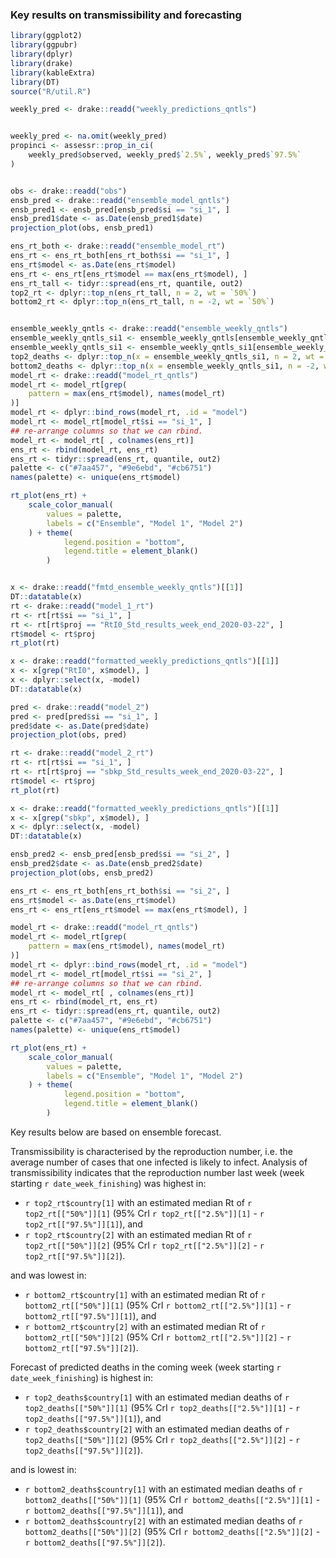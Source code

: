 
### Key results on transmissibility and forecasting


```r
library(ggplot2)
library(ggpubr)
library(dplyr)
library(drake)
library(kableExtra)
library(DT)
source("R/util.R")

weekly_pred <- drake::readd("weekly_predictions_qntls")


weekly_pred <- na.omit(weekly_pred)
propinci <- assessr::prop_in_ci(
    weekly_pred$observed, weekly_pred$`2.5%`, weekly_pred$`97.5%`
)


obs <- drake::readd("obs")
ensb_pred <- drake::readd("ensemble_model_qntls")
ensb_pred1 <- ensb_pred[ensb_pred$si == "si_1", ]
ensb_pred1$date <- as.Date(ensb_pred1$date)
projection_plot(obs, ensb_pred1)

ens_rt_both <- drake::readd("ensemble_model_rt")
ens_rt <- ens_rt_both[ens_rt_both$si == "si_1", ]
ens_rt$model <- as.Date(ens_rt$model)
ens_rt <- ens_rt[ens_rt$model == max(ens_rt$model), ]
ens_rt_tall <- tidyr::spread(ens_rt, quantile, out2)
top2_rt <- dplyr::top_n(ens_rt_tall, n = 2, wt = `50%`)
bottom2_rt <- dplyr::top_n(ens_rt_tall, n = -2, wt = `50%`)


ensemble_weekly_qntls <- drake::readd("ensemble_weekly_qntls")
ensemble_weekly_qntls_si1 <- ensemble_weekly_qntls[ensemble_weekly_qntls$si == "si_1", ]
ensemble_weekly_qntls_si1 <- ensemble_weekly_qntls_si1[ensemble_weekly_qntls_si1$proj == date_week_finishing, ]
top2_deaths <- dplyr::top_n(x = ensemble_weekly_qntls_si1, n = 2, wt = `50%`)
bottom2_deaths <- dplyr::top_n(x = ensemble_weekly_qntls_si1, n = -2, wt = `50%`)
model_rt <- drake::readd("model_rt_qntls")
model_rt <- model_rt[grep(
    pattern = max(ens_rt$model), names(model_rt)
)]
model_rt <- dplyr::bind_rows(model_rt, .id = "model")
model_rt <- model_rt[model_rt$si == "si_1", ]
## re-arrange columns so that we can rbind.
model_rt <- model_rt[ , colnames(ens_rt)]
ens_rt <- rbind(model_rt, ens_rt)
ens_rt <- tidyr::spread(ens_rt, quantile, out2)
palette <- c("#7aa457", "#9e6ebd", "#cb6751")
names(palette) <- unique(ens_rt$model)

rt_plot(ens_rt) +
    scale_color_manual(
        values = palette,
        labels = c("Ensemble", "Model 1", "Model 2")
    ) + theme(
            legend.position = "bottom",
            legend.title = element_blank()
        )


x <- drake::readd("fmtd_ensemble_weekly_qntls")[[1]]
DT::datatable(x)
rt <- drake::readd("model_1_rt")
rt <- rt[rt$si == "si_1", ]
rt <- rt[rt$proj == "RtI0_Std_results_week_end_2020-03-22", ]
rt$model <- rt$proj
rt_plot(rt)

x <- drake::readd("formatted_weekly_predictions_qntls")[[1]]
x <- x[grep("RtI0", x$model), ]
x <- dplyr::select(x, -model)
DT::datatable(x)

pred <- drake::readd("model_2") 
pred <- pred[pred$si == "si_1", ]
pred$date <- as.Date(pred$date)
projection_plot(obs, pred)

rt <- drake::readd("model_2_rt")
rt <- rt[rt$si == "si_1", ]
rt <- rt[rt$proj == "sbkp_Std_results_week_end_2020-03-22", ]
rt$model <- rt$proj
rt_plot(rt)

x <- drake::readd("formatted_weekly_predictions_qntls")[[1]]
x <- x[grep("sbkp", x$model), ]
x <- dplyr::select(x, -model)
DT::datatable(x)

ensb_pred2 <- ensb_pred[ensb_pred$si == "si_2", ]
ensb_pred2$date <- as.Date(ensb_pred2$date)
projection_plot(obs, ensb_pred2)

ens_rt <- ens_rt_both[ens_rt_both$si == "si_2", ]
ens_rt$model <- as.Date(ens_rt$model)
ens_rt <- ens_rt[ens_rt$model == max(ens_rt$model), ]

model_rt <- drake::readd("model_rt_qntls")
model_rt <- model_rt[grep(
    pattern = max(ens_rt$model), names(model_rt)
)]
model_rt <- dplyr::bind_rows(model_rt, .id = "model")
model_rt <- model_rt[model_rt$si == "si_2", ]
## re-arrange columns so that we can rbind.
model_rt <- model_rt[ , colnames(ens_rt)]
ens_rt <- rbind(model_rt, ens_rt)
ens_rt <- tidyr::spread(ens_rt, quantile, out2)
palette <- c("#7aa457", "#9e6ebd", "#cb6751")
names(palette) <- unique(ens_rt$model)

rt_plot(ens_rt) +
    scale_color_manual(
        values = palette,
        labels = c("Ensemble", "Model 1", "Model 2")
    ) + theme(
            legend.position = "bottom",
            legend.title = element_blank()
        )

```
Key results below are based on ensemble forecast.

Transmissibility is characterised by the reproduction number, i.e. the 
average number of cases that one infected is likely to
infect. Analysis of transmissibility indicates that the reproduction 
number last week (week starting `r date_week_finishing`) was highest in:
  
* `r top2_rt$country[1]` with an estimated median Rt of 
`r top2_rt[["50%"]][1]` (95% CrI `r top2_rt[["2.5%"]][1]` - `r top2_rt[["97.5%"]][1]`), and
* `r top2_rt$country[2]` with an estimated median Rt of 
`r top2_rt[["50%"]][2]` (95% CrI `r top2_rt[["2.5%"]][2]` - `r top2_rt[["97.5%"]][2]`).

and was lowest in:
  
* `r bottom2_rt$country[1]` with an estimated median Rt of 
`r bottom2_rt[["50%"]][1]` (95% CrI `r bottom2_rt[["2.5%"]][1]` - `r bottom2_rt[["97.5%"]][1]`), and
* `r bottom2_rt$country[2]` with an estimated median Rt of 
`r bottom2_rt[["50%"]][2]` (95% CrI `r bottom2_rt[["2.5%"]][2]` - `r bottom2_rt[["97.5%"]][2]`).

Forecast of predicted deaths in the coming week (week starting `r date_week_finishing`) is highest in:
  
* `r top2_deaths$country[1]` with an estimated median deaths of 
`r top2_deaths[["50%"]][1]` (95% CrI `r top2_deaths[["2.5%"]][1]` - `r top2_deaths[["97.5%"]][1]`), and
* `r top2_deaths$country[2]` with an estimated median deaths of 
`r top2_deaths[["50%"]][2]` (95% CrI `r top2_deaths[["2.5%"]][2]` - `r top2_deaths[["97.5%"]][2]`).

and is lowest in:
  
* `r bottom2_deaths$country[1]` with an estimated median deaths of 
`r bottom2_deaths[["50%"]][1]` (95% CrI `r bottom2_deaths[["2.5%"]][1]` - `r bottom2_deaths[["97.5%"]][1]`), and
* `r bottom2_deaths$country[2]` with an estimated median deaths of 
`r bottom2_deaths[["50%"]][2]` (95% CrI `r bottom2_deaths[["2.5%"]][2]` - `r bottom2_deaths[["97.5%"]][2]`).

